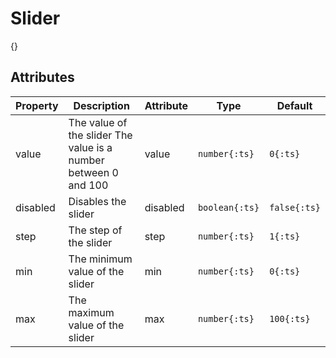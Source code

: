 
# Slider
{<ComponentPreview name="slider" />}

## Attributes
Property | Description | Attribute | Type | Default
--- | --- | --- | --- | ---
value | The value of the slider The value is a number between 0 and 100 | value | `number{:ts}` | `0{:ts}`
disabled | Disables the slider | disabled | `boolean{:ts}` | `false{:ts}`
step | The step of the slider | step | `number{:ts}` | `1{:ts}`
min | The minimum value of the slider | min | `number{:ts}` | `0{:ts}`
max | The maximum value of the slider | max | `number{:ts}` | `100{:ts}`


